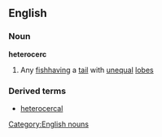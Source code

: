 ==English==
===Noun===
'''heterocerc'''
#Any [[fish]]having a [[tail]] with [[unequal]] [[lobe]]s
===Derived terms===
*[[heterocercal]]
[[Category:English nouns]]